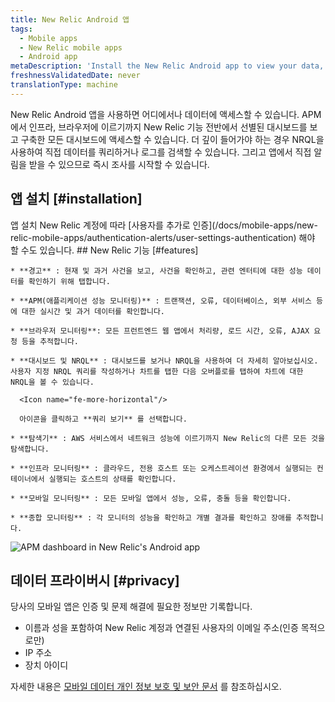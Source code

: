 ```yaml
---
title: New Relic Android 앱
tags:
  - Mobile apps
  - New Relic mobile apps
  - Android app
metaDescription: 'Install the New Relic Android app to view your data, run queries, and receive and create alerts.'
freshnessValidatedDate: never
translationType: machine
---
```



New Relic Android 앱을 사용하면 어디에서나 데이터에 액세스할 수 있습니다. APM에서 인프라, 브라우저에 이르기까지 New Relic 기능 전반에서 선별된 대시보드를 보고 구축한 모든 대시보드에 액세스할 수 있습니다. 더 깊이 들어가야 하는 경우 NRQL을 사용하여 직접 데이터를 쿼리하거나 로그를 검색할 수 있습니다. 그리고 앱에서 직접 알림을 받을 수 있으므로 즉시 조사를 시작할 수 있습니다.

## 앱 설치 [#installation]

<ButtonGroup>
  <ButtonLink
    role="button"
    to="https://play.google.com/store/apps/details?id=com.newrelic.rpm"
    variant="primary"
  >
    앱 설치
  </ButtonLink>
</ButtonGroup>

<Callout variant="tip">
  New Relic 계정에 따라 [사용자를 추가로 인증](/docs/mobile-apps/new-relic-mobile-apps/authentication-alerts/user-settings-authentication) 해야 할 수도 있습니다.
</Callout>

<SideBySide>
  <Side>
    ## New Relic 기능 [#features]

    * **경고** : 현재 및 과거 사건을 보고, 사건을 확인하고, 관련 엔터티에 대한 성능 데이터를 확인하기 위해 탭합니다.

    * **APM(애플리케이션 성능 모니터링)** : 트랜잭션, 오류, 데이터베이스, 외부 서비스 등에 대한 실시간 및 과거 데이터를 확인합니다.

    * **브라우저 모니터링**: 모든 프런트엔드 웹 앱에서 처리량, 로드 시간, 오류, AJAX 요청 등을 추적합니다.

    * **대시보드 및 NRQL** : 대시보드를 보거나 NRQL을 사용하여 더 자세히 알아보십시오. 사용자 지정 NRQL 쿼리를 작성하거나 차트를 탭한 다음 오버플로를 탭하여 차트에 대한 NRQL을 볼 수 있습니다.

      <Icon name="fe-more-horizontal"/>

      아이콘을 클릭하고 **쿼리 보기** 를 선택합니다.

    * **탐색기** : AWS 서비스에서 네트워크 성능에 이르기까지 New Relic의 다른 모든 것을 탐색합니다.

    * **인프라 모니터링** : 클라우드, 전용 호스트 또는 오케스트레이션 환경에서 실행되는 컨테이너에서 실행되는 호스트의 상태를 확인합니다.

    * **모바일 모니터링** : 모든 모바일 앱에서 성능, 오류, 충돌 등을 확인합니다.

    * **종합 모니터링** : 각 모니터의 성능을 확인하고 개별 결과를 확인하고 장애를 추적합니다.
  </Side>

  <Side>
    <img
      title="APM dashboard in New Relic's Android app"
      alt="APM dashboard in New Relic's Android app"
      src={mobileappsAndroidAppAPMDashboard}
    />
  </Side>
</SideBySide>

## 데이터 프라이버시 [#privacy]

당사의 모바일 앱은 인증 및 문제 해결에 필요한 정보만 기록합니다.

* 이름과 성을 포함하여 New Relic 계정과 연결된 사용자의 이메일 주소(인증 목적으로만)
* IP 주소
* 장치 아이디

자세한 내용은 [모바일 데이터 개인 정보 보호 및 보안 문서](/docs/mobile-monitoring/new-relic-mobile/get-started/security-mobile-apps) 를 참조하십시오.